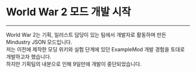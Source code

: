 # World War 2 모드 개발 시작

---

World War 2는 기획, 일러스트 담당이 있는 팀에서 개발자로 활동하며 만든 Mindustry JSON 모드입니다.  
저는 이전에 제작한 모딩 위키와 실험 단계에 있던 ExampleMod 개발 경험을 토대로 개발하고자 했습니다.  
하지만 기획팀의 내분으로 인해 9일만에 개발이 중단되었습니다.

<RepoCard repository="WorldWar2" />
